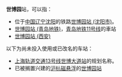 '''世博园'''站，可以指：

*位于[[中华人民共和国|中国]][[辽宁省|辽宁]][[沈阳市|沈阳]]的铁路[[世博园站_(沈阳市)|世博园站 (沈阳市)]]。
* [[世博园站_(青岛地铁)|世博园站 (青岛地铁)]]，[[青岛地铁11号线|青岛地铁11号线]]的車站
* [[世博园站_(西安)|世博园站 (西安)]]

以下为尚未投入使用或已改名的车站：
*[[上海轨道交通13号线|上海轨道交通13号线]][[世博大道站|世博大道站]]的规划名称。
*已被搁置兴建的[[沪杭磁悬浮|沪杭磁悬浮]]的[[世博园站_(沪杭磁浮)|世博园站]]

{{消歧义|Cat=四字車站名消歧义}}
